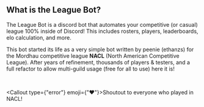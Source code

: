
## What is the League Bot?

The League Bot is a discord bot that automates your competitive (or casual) league 100% inside of Discord! This includes rosters, players,
leaderboards, elo calculation, and more.

This bot started its life as a very simple bot written by peenie (ethanzs) for the Mordhau competitive league **NACL**
(North American Competitive League). After years of refinement, thousands of players & testers, and a full refactor
to allow multi-guild usage (free for all to use) here it is!

<br/>
<Peccy/>

<Callout type={"error"} emoji={"❤️"}>Shoutout to everyone who played in NACL!</Callout>